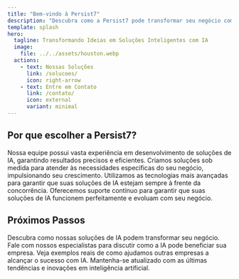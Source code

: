 ```yaml
---
title: "Bem-vindo à Persist7"
description: "Descubra como a Persist7 pode transformar seu negócio com soluções inovadoras de inteligência artificial."
template: splash
hero:
  tagline: Transformando Ideias em Soluções Inteligentes com IA
  image:
    file: ../../assets/houston.webp
  actions:
    - text: Nossas Soluções
      link: /solucoes/
      icon: right-arrow
    - text: Entre em Contato
      link: /contato/
      icon: external
      variant: minimal
---
```



## Por que escolher a Persist7?

<CardGrid stagger>
  <Card title="Expertise em IA" icon="brain">
    Nossa equipe possui vasta experiência em desenvolvimento de soluções de IA, garantindo resultados precisos e eficientes.
  </Card>
  <Card title="Inovação Personalizada" icon="lightbulb">
    Criamos soluções sob medida para atender às necessidades específicas do seu negócio, impulsionando seu crescimento.
  </Card>
  <Card title="Tecnologia de Ponta" icon="rocket">
    Utilizamos as tecnologias mais avançadas para garantir que suas soluções de IA estejam sempre à frente da concorrência.
  </Card>
  <Card title="Suporte Contínuo" icon="headset">
    Oferecemos suporte contínuo para garantir que suas soluções de IA funcionem perfeitamente e evoluam com seu negócio.
  </Card>
</CardGrid>

## Próximos Passos

<CardGrid stagger>
  <Card title="Explore Nossas Soluções" icon="search">
    Descubra como nossas soluções de IA podem transformar seu negócio.
  </Card>
  <Card title="Agende uma Consulta" icon="calendar">
    Fale com nossos especialistas para discutir como a IA pode beneficiar sua empresa.
  </Card>
  <Card title="Leia Nossos Casos de Sucesso" icon="book-open">
    Veja exemplos reais de como ajudamos outras empresas a alcançar o sucesso com IA.
  </Card>
  <Card title="Acompanhe Nosso Blog" icon="newspaper">
    Mantenha-se atualizado com as últimas tendências e inovações em inteligência artificial.
  </Card>
</CardGrid>
